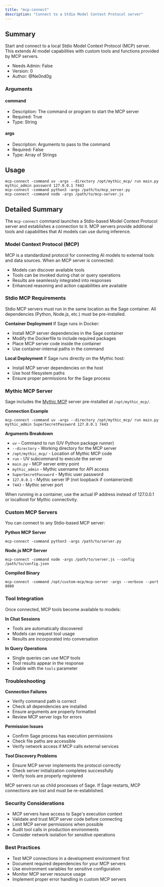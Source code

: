 ```yaml
---
title: "mcp-connect"
description: "Connect to a Stdio Model Context Protocol server"
---
```


## Summary

Start and connect to a local Stdio Model Context Protocol (MCP) server. This extends AI model capabilities with custom tools and functions provided by MCP servers.

- Needs Admin: False
- Version: 0
- Author: @Ne0nd0g

### Arguments

#### command

- Description: The command or program to start the MCP server
- Required: True
- Type: String

#### args

- Description: Arguments to pass to the command
- Required: False
- Type: Array of Strings

## Usage

```
mcp-connect -command uv -args --directory /opt/mythic_mcp/ run main.py mythic_admin password 127.0.0.1 7443
mcp-connect -command python3 -args /path/to/mcp_server.py
mcp-connect -command node -args /path/to/mcp-server.js
```

## Detailed Summary

The `mcp-connect` command launches a Stdio-based Model Context Protocol server and establishes a connection to it. MCP servers provide additional tools and capabilities that AI models can use during inference.

### Model Context Protocol (MCP)

MCP is a standardized protocol for connecting AI models to external tools and data sources. When an MCP server is connected:

- Models can discover available tools
- Tools can be invoked during chat or query operations
- Results are seamlessly integrated into responses
- Enhanced reasoning and action capabilities are available

### Stdio MCP Requirements

<Warning>
Stdio MCP servers must run in the same location as the Sage container. All dependencies (Python, Node.js, etc.) must be pre-installed.
</Warning>

**Container Deployment**
If Sage runs in Docker:
- Install MCP server dependencies in the Sage container
- Modify the Dockerfile to include required packages
- Place MCP server code inside the container
- Use container-internal paths in the command

**Local Deployment**
If Sage runs directly on the Mythic host:
- Install MCP server dependencies on the host
- Use host filesystem paths
- Ensure proper permissions for the Sage process

### Mythic MCP Server

Sage includes the [Mythic MCP](https://github.com/xpn/mythic_mcp) server pre-installed at `/opt/mythic_mcp/`.

**Connection Example**
```
mcp-connect -command uv -args --directory /opt/mythic_mcp/ run main.py mythic_admin SuperSecretPassword 127.0.0.1 7443
```

**Arguments Breakdown**
- `uv` - Command to run (UV Python package runner)
- `--directory` - Working directory for the MCP server
- `/opt/mythic_mcp/` - Location of Mythic MCP code
- `run` - UV subcommand to execute the server
- `main.py` - MCP server entry point
- `mythic_admin` - Mythic username for API access
- `SuperSecretPassword` - Mythic user password
- `127.0.0.1` - Mythic server IP (not loopback if containerized)
- `7443` - Mythic server port

<Info>
When running in a container, use the actual IP address instead of 127.0.0.1 or localhost for Mythic connectivity.
</Info>

### Custom MCP Servers

You can connect to any Stdio-based MCP server:

**Python MCP Server**
```
mcp-connect -command python3 -args /path/to/server.py
```

**Node.js MCP Server**
```
mcp-connect -command node -args /path/to/server.js --config /path/to/config.json
```

**Compiled Binary**
```
mcp-connect -command /opt/custom-mcp/mcp-server -args --verbose --port 8080
```

### Tool Integration

Once connected, MCP tools become available to models:

**In Chat Sessions**
- Tools are automatically discovered
- Models can request tool usage
- Results are incorporated into conversation

**In Query Operations**
- Single queries can use MCP tools
- Tool results appear in the response
- Enable with the `tools` parameter

### Troubleshooting

**Connection Failures**
- Verify command path is correct
- Check all dependencies are installed
- Ensure arguments are properly formatted
- Review MCP server logs for errors

**Permission Issues**
- Confirm Sage process has execution permissions
- Check file paths are accessible
- Verify network access if MCP calls external services

**Tool Discovery Problems**
- Ensure MCP server implements the protocol correctly
- Check server initialization completes successfully
- Verify tools are properly registered

<Warning>
MCP servers run as child processes of Sage. If Sage restarts, MCP connections are lost and must be re-established.
</Warning>

### Security Considerations

- MCP servers have access to Sage's execution context
- Validate and trust MCP server code before connecting
- Limit MCP server permissions when possible
- Audit tool calls in production environments
- Consider network isolation for sensitive operations

### Best Practices

- Test MCP connections in a development environment first
- Document required dependencies for your MCP servers
- Use environment variables for sensitive configuration
- Monitor MCP server resource usage
- Implement proper error handling in custom MCP servers

